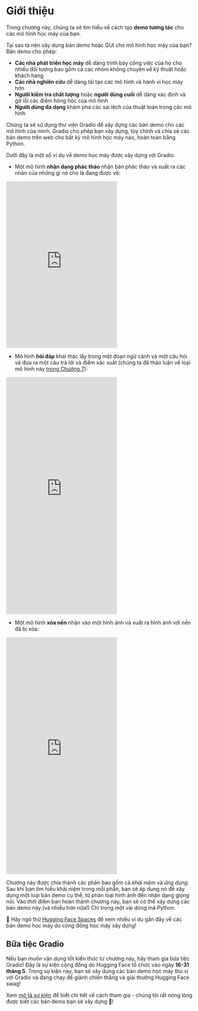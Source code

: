# Giới thiệu

Trong chương này, chúng ta sẽ tìm hiểu về cách tạo **demo tương tác** cho các mô hình học máy của bạn.

Tại sao ta nên xây dựng bản demo hoặc GUI cho mô hình học máy của bạn? Bản demo cho phép:

- **Các nhà phát triển học máy** dễ dàng trình bày công việc của họ cho nhiều đối tượng bao gồm cả các nhóm không chuyên về kỹ thuật hoặc khách hàng
- **Các nhà nghiên cứu** dễ dàng tái tạo các mô hình và hành vi học máy hơn
- **Người kiểm tra chất lượng** hoặc **người dùng cuối** dễ dàng xác định và gỡ lỗi các điểm hỏng hóc của mô hình
- **Người dùng đa dạng** khám phá các sai lệch của ​​thuật toán trong các mô hình

Chúng ta sẽ sử dụng thư viện Gradio để xây dựng các bản demo cho các mô hình của mình. Gradio cho phép bạn xây dựng, tùy chỉnh và chia sẻ các bản demo trên web cho bất kỳ mô hình học máy nào, hoàn toàn bằng Python.

Dưới đây là một số ví dụ về demo học máy được xây dựng với Gradio:

* Một mô hình **nhận dạng phác thảo** nhận bản phác thảo và xuất ra các nhãn của những gì nó cho là đang được vẽ:

<iframe src="https://course-demos-draw2.hf.space" frameBorder="0" height="450" title="Gradio app" class="container p-0 flex-grow space-iframe" allow="accelerometer; ambient-light-sensor; autoplay; battery; camera; document-domain; encrypted-media; fullscreen; geolocation; gyroscope; layout-animations; legacy-image-formats; magnetometer; microphone; midi; oversized-images; payment; picture-in-picture; publickey-credentials-get; sync-xhr; usb; vr ; wake-lock; xr-spatial-tracking" sandbox="allow-forms allow-modals allow-popups allow-popups-to-escape-sandbox allow-same-origin allow-scripts allow-downloads"></iframe>

* Mô hình **hỏi đáp** khai thác lấy trong một đoạn ngữ cảnh và một câu hỏi và đưa ra một câu trả lời và điểm xác suất (chúng ta đã thảo luận về loại mô hình này [trong Chương 7](/course/chapter7/7)):

<iframe src="https://course-demos-question-answering-simple.hf.space" frameBorder="0" height="640" title="Gradio app" class="container p-0 flex-grow space-iframe" allow="accelerometer; ambient-light-sensor; autoplay; battery; camera; document-domain; encrypted-media; fullscreen; geolocation; gyroscope; layout-animations; legacy-image-formats; magnetometer; microphone; midi; oversized-images; payment; picture-in-picture; publickey-credentials-get; sync-xhr; usb; vr ; wake-lock; xr-spatial-tracking" sandbox="allow-forms allow-modals allow-popups allow-popups-to-escape-sandbox allow-same-origin allow-scripts allow-downloads"></iframe>

* Một mô hình **xóa nền** nhận vào một hình ảnh và xuất ra hình ảnh với nền đã bị xóa:

<iframe src="https://course-demos-remove-bg-original.hf.space" frameBorder="0" height="640" title="Gradio app" class="container p-0 flex-grow space-iframe" allow="accelerometer; ambient-light-sensor; autoplay; battery; camera; document-domain; encrypted-media; fullscreen; geolocation; gyroscope; layout-animations; legacy-image-formats; magnetometer; microphone; midi; oversized-images; payment; picture-in-picture; publickey-credentials-get; sync-xhr; usb; vr ; wake-lock; xr-spatial-tracking" sandbox="allow-forms allow-modals allow-popups allow-popups-to-escape-sandbox allow-same-origin allow-scripts allow-downloads"></iframe>

Chương này được chia thành các phần bao gồm cả _khái niệm_ và _ứng dụng_. Sau khi bạn tìm hiểu khái niệm trong mỗi phần, bạn sẽ áp dụng nó để xây dựng một loại bản demo cụ thể, từ phân loại hình ảnh đến nhận dạng giọng nói. Vào thời điểm bạn hoàn thành chương này, bạn sẽ có thể xây dựng các bản demo này (và nhiều hơn nữa!) Chỉ trong một vài dòng mã Python.

<Tip>
👀 Hãy ngó thử <a href="https://huggingface.co/spaces" target="_blank">Hugging Face Spaces</a> để xem nhiều ví dụ gần đây về các bản demo học máy do cộng đồng học máy xây dựng!

</Tip>

## Bữa tiệc Gradio

Nếu bạn muốn vận dụng tốt kiến thức từ chương này, hãy tham gia bữa tiệc Gradio! Đây là sự kiện cộng đồng do Hugging Face tổ chức vào ngày **16-31 tháng 5**. Trong sự kiện này, bạn sẽ xây dựng các bản demo học máy thú vị với Gradio và đang chạy để giành chiến thắng và giải thưởng Hugging Face swag!

Xem [mô tả sự kiện](https://github.com/AK391/community-events/blob/main/gradio-blocks/README.md) để biết chi tiết về cách tham gia - chúng tôi rất nóng lòng được biết các bản demo bạn sẽ xây dựng 🤗!
